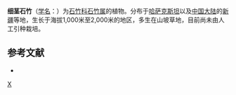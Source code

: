 {{Speciesbox 
| genus = Dianthus
| species = turkestanicus
| authority = Preobr.
}}

'''细茎石竹'''（[[学名|学名]]：{{lang|la|''Dianthus turkestanicus''}}）为[[石竹科|石竹科]][[石竹属|石竹属]]的植物。分布于[[哈萨克斯坦|哈萨克斯坦]]以及[[中国大陆|中国大陆]]的[[新疆|新疆]]等地，生长于海拔1,000米至2,000米的地区，多生在山坡草地，目前尚未由人工引种栽培。

== 参考文献 ==
<div class="references-small">
* {{cite web| url =http://www.bioinfo.cn/db05/KmzwSpecies.php?action=view&id=2085| title =细茎石竹| work =《中国高等植物数据库全库》| publisher =中国科学院微生物研究所| author =昆明植物研究所| accessdate =2009-02-23| deadurl =yes| archiveurl =https://web.archive.org/web/20160305014821/http://www.bioinfo.cn/db05/KmzwSpecies.php?action=view&id=2085| archivedate =2016-03-05}}
</div>
{{Taxonbar|from=Q15225833}}

[[Category:石竹属|X]]


{{植物小作品}}